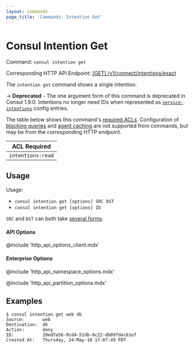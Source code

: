 ```yaml
---
layout: commands
page_title: 'Commands: Intention Get'
---
```


# Consul Intention Get

Command: `consul intention get`

Corresponding HTTP API Endpoint: [\[GET\] /v1/connect/intentions/exact](/api-docs/connect/intentions##read-specific-intention-by-name)

The `intention get` command shows a single intention.

-> **Deprecated** - The one argument form of this command is deprecated in
Consul 1.9.0. Intentions no longer need IDs when represented as
[`service-intentions`](/docs/connect/config-entries/service-intentions) config
entries.

The table below shows this command's [required ACLs](/api#authentication). Configuration of
[blocking queries](/api/features/blocking) and [agent caching](/api/features/caching)
are not supported from commands, but may be from the corresponding HTTP endpoint.

| ACL Required      |
| ----------------- |
| `intentions:read` |

## Usage

Usage:

- `consul intention get [options] SRC DST`
- `consul intention get [options] ID`

`SRC` and `DST` can both take [several forms](/commands/intention#source-and-destination-naming).

#### API Options

@include 'http_api_options_client.mdx'

#### Enterprise Options

@include 'http_api_namespace_options.mdx'

@include 'http_api_partition_options.mdx'

## Examples

```shell-session
$ consul intention get web db
Source:       web
Destination:  db
Action:       deny
ID:           20edfa56-9cd4-51db-8c22-db09fdec61ef
Created At:   Thursday, 24-May-18 17:07:49 PDT
```
